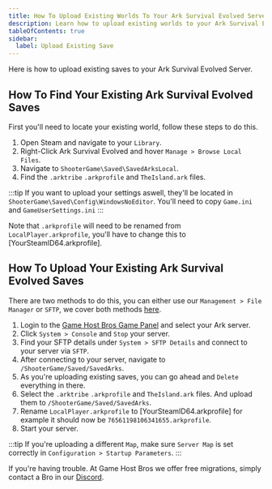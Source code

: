 ```yaml
---
title: How To Upload Existing Worlds To Your Ark Survival Evolved Server
description: Learn how to upload existing worlds to your Ark Survival Evolved server.
tableOfContents: true
sidebar:
  label: Upload Existing Save
---
```


Here is how to upload existing saves to your Ark Survival Evolved Server.

## How To Find Your Existing Ark Survival Evolved Saves

First you'll need to locate your existing world, follow these steps to do this.

1. Open Steam and navigate to your `Library`.
2. Right-Click Ark Survival Evolved and hover `Manage > Browse Local Files`.
3. Navigate to `ShooterGame\Saved\SavedArksLocal`.
4. Find the `.arktribe` `.arkprofile` and `TheIsland.ark` files.

:::tip
If you want to upload your settings aswell, they'll be located in `ShooterGame\Saved\Config\WindowsNoEditor`. You'll need to copy `Game.ini` and `GameUserSettings.ini`
:::

Note that `.arkprofile` will need to be renamed from `LocalPlayer.arkprofile`, you'll have to change this to [YourSteamID64.arkprofile].

## How To Upload Your Existing Ark Survival Evolved Saves

There are two methods to do this, you can either use our `Management > File Manager` or `SFTP`, we cover both methods [here](https://guides.gamehostbros.com/getting-started/uploading-files/).

1. Login to the [Game Host Bros Game Panel](https://panel.gamehostbros.com/) and select your Ark server.
2. Click `System > Console` and `Stop` your server.
2. Find your SFTP details under `System > SFTP Details` and connect to your server via `SFTP`.
3. After connecting to your server, navigate to `/ShooterGame/Saved/SavedArks`.
4. As you're uploading existing saves, you can go ahead and `Delete` everything in there.
5. Select the `.arktribe` `.arkprofile` and `TheIsland.ark` files. And upload them to `/ShooterGame/Saved/SavedArks`.
6. Rename `LocalPlayer.arkprofile` to [YourSteamID64.arkprofile] for example it should now be `76561198106341655.arkprofile`.
7. Start your server.

:::tip
If you're uploading a different `Map`, make sure `Server Map` is set correctly in `Configuration > Startup Parameters`.
:::

If you're having trouble. At Game Host Bros we offer free migrations, simply contact a Bro in our [Discord](https://discord.gg/FN4XgbAwzr).
